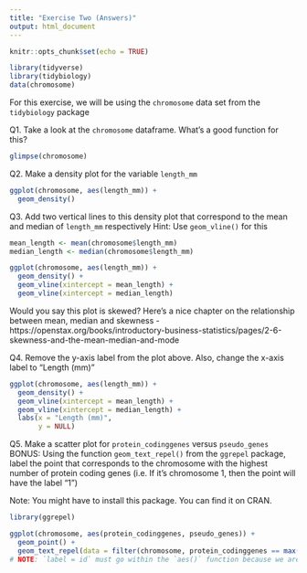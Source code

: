 ```yaml
---
title: "Exercise Two (Answers)"
output: html_document
---
```


```r
knitr::opts_chunk$set(echo = TRUE)

library(tidyverse)
library(tidybiology)
data(chromosome)

```

For this exercise, we will be using the `chromosome` data set from the `tidybiology` package

Q1. Take a look at the `chromosome` dataframe. What's a good function for this?
```r
glimpse(chromosome)
```

Q2. Make a density plot for the variable `length_mm`
```r
ggplot(chromosome, aes(length_mm)) +
  geom_density()
```

Q3. Add two vertical lines to this density plot that correspond to the mean and median of `length_mm` respectively
Hint: Use `geom_vline()` for this
```r
mean_length <- mean(chromosome$length_mm)
median_length <- median(chromosome$length_mm)

ggplot(chromosome, aes(length_mm)) +
  geom_density() +
  geom_vline(xintercept = mean_length) +
  geom_vline(xintercept = median_length)
```

Would you say this plot is skewed? Here's a nice chapter on the relationship between mean, median and skewness - https://openstax.org/books/introductory-business-statistics/pages/2-6-skewness-and-the-mean-median-and-mode

Q4. Remove the y-axis label from the plot above. Also, change the x-axis label to "Length (mm)" 
```r
ggplot(chromosome, aes(length_mm)) +
  geom_density() +
  geom_vline(xintercept = mean_length) +
  geom_vline(xintercept = median_length) +
  labs(x = "Length (mm)",
       y = NULL)
```

Q5. Make a scatter plot for `protein_codinggenes` versus `pseudo_genes`
BONUS: Using the function `geom_text_repel()` from the `ggrepel` package, label the point that corresponds to the chromosome with the highest number of protein coding genes (i.e. If it's chromosome 1, then the point will have the label "1")  

Note: You might have to install this package. You can find it on CRAN.
```r
library(ggrepel)

ggplot(chromosome, aes(protein_codinggenes, pseudo_genes)) +
  geom_point() +
  geom_text_repel(data = filter(chromosome, protein_codinggenes == max(protein_codinggenes)), aes(label = id)) # in this line, we're filtering on the fly (we can do that!) so that the resulting dataframe just has one row i.e. the one for the chromosome that has the highest number of protein coding genes. We then add a label by using the `label = ` parameter
# NOTE: `label = id` must go within the `aes()` function because we are mapping data from our dataframe onto the plot
```

